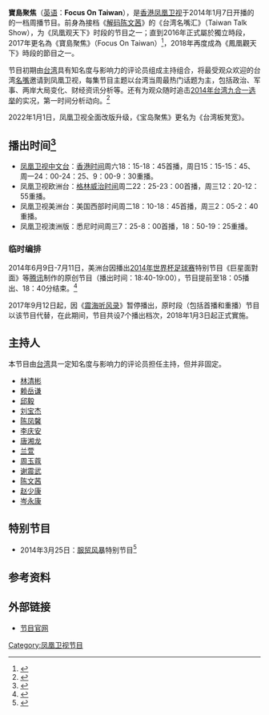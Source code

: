 {{In-progress_tvshow|宝岛聚焦}}
{{电视节目信息框
| 名称      = 寶島聚焦<br>Focus On Taiwan
| 图片      = [[File:寶島聚焦.jpg|300px]]
| 图说      = 
| 类型      = [[新闻|新闻]]、[[评论|评论]]
| 原创      = 
| 主持      = [[林清彬|林清彬]]
| 地区      = {{HK}}
| 语言      = [[现代标准汉语|现代标准汉语]]
| 标语      = 
| 集数  = 26（截至2014年7月1日）
| 每集长度  = 30分钟
| 制作公司  = [[凤凰卫视|凤凰卫视]]
| 电视网    = [[凤凰卫视中文台|凤凰卫视中文台]]、欧洲台、美洲台及澳洲版 
| 视频制式  = [[SDTV|SDTV]]、[[HDTV|HDTV]]（高标清同步广播）
| 播出国家  = {{HK}}
| 开始      = 2014年1月7日
| 结束      = 2022年1月1日
| 前作      = [[解码陈文茜|解码陈文茜]]
| 续作      = [[台湾板凳宽|台湾板凳宽]]
| 相關節目  = [[台湾一周重点|台湾一周重点]]
| 官方网站  = http://phtv.ifeng.com/program/twmzh/
}}
{{UTC+8}}
'''寶島聚焦'''（[[英语|英语]]：'''Focus On Taiwan'''），是[[香港|香港]][[凤凰卫视|凤凰卫视]]于2014年1月7日开播的的一档周播节目。前身為接档《[[解码陈文茜|解码陈文茜]]》的《台湾名嘴汇》（Taiwan Talk Show），为《凤凰观天下》时段的节目之一；直到2016年正式屬於獨立時段，2017年更名為《寶島聚焦》（Focus On Taiwan）<ref>{{Cite web |url=http://phtv.ifeng.com/a/20170106/44527229_0.shtml |title=新節目追不停！鳳凰衛視2017新開播節目引眾多關注 |accessdate=2017-01-15 |archive-date=2017-01-16 |archive-url=https://web.archive.org/web/20170116180521/http://phtv.ifeng.com/a/20170106/44527229_0.shtml |dead-url=no }}</ref>，2018年再度成為《鳳凰觀天下》時段的節目之一。

节目初期由[[台湾|台湾]]具有知名度与影响力的评论员组成主持组合，将最受观众欢迎的台湾[[名嘴|名嘴]]邀请到凤凰卫视，每集节目主题以台湾当周最热门话题为主，包括政治、军事、两岸大局变化、财经资讯分析等。还有为观众随时追击[[2014年台湾九合一选举|2014年台湾九合一选举]]的实况，第一时间分析动向。<ref>{{Cite web |url=http://v.ifeng.com/vlist/tv/twmzh/all/0/1/detail.shtml |title=节目简介 |accessdate=2014-07-04 |archive-date=2014-07-03 |archive-url=https://web.archive.org/web/20140703155829/http://v.ifeng.com/vlist/tv/twmzh/all/0/1/detail.shtml |dead-url=no }}</ref>

2022年1月1日，凤凰卫视全面改版升级，《宝岛聚焦》更名为《台湾板凳宽》。

==播出时间<ref>{{Cite web |url=http://phtv.ifeng.com/epg/ |title=节目单 |accessdate=2014-07-04 |archive-date=2013-07-14 |archive-url=https://web.archive.org/web/20130714052031/http://phtv.ifeng.com/epg/ |dead-url=yes }}</ref>==
*[[凤凰卫视中文台|凤凰卫视中文台]]：[[香港时间|香港时间]]周六18：15-18：45首播，周日15：15-15：45、周一24：00-24：25、9：00-9：30重播。
*凤凰卫视欧洲台：[[格林威治时间|格林威治时间]]周二22：25-23：00首播，周三12：20-12：55重播。
*凤凰卫视美洲台：美国西部时间周二18：10-18：45首播，周三2：05-2：40重播。
*凤凰卫视澳洲版：悉尼时间周三7：25-8：00首播，18：50-19：25重播。

===临时编排===
2014年6月9日-7月11日，美洲台因播出[[2014年世界杯足球赛|2014年世界杯足球赛]]特别节目《巨星面對面》等[[腾讯|腾讯]]制作的原创节目（播出时间：18:40-19:00），节目提前至18：05播出、18：40分结束。<ref>{{Cite web |url=http://ifengus.com/?q=content%2Fnews%2F%E4%B8%96%E7%95%8C%E6%9D%AF |title=強檔世界杯節目登陸鳳凰衛視美洲台 |accessdate=2020-10-07 |archive-date=2019-08-13 |archive-url=https://web.archive.org/web/20190813180420/http://ifengus.com/?q=content%2Fnews%2F%E4%B8%96%E7%95%8C%E6%9D%AF |dead-url=no }}</ref>

2017年9月12日起，因《[[震海听风录|震海听风录]]》暂停播出，原时段（包括首播和重播）节目以该节目代替，在此期间，节目共设7个播出档次，2018年1月3日起正式實施。

==主持人==
本节目由[[台湾|台湾]]具一定知名度与影响力的评论员担任主持，但并非固定。
*[[林清彬|林清彬]]
*[[赖岳谦|赖岳谦]]
*[[邱毅|邱毅]]
*[[刘宝杰|刘宝杰]]
*[[陈凤馨|陈凤馨]]
*[[李庆安|李庆安]]
*[[唐湘龙|唐湘龙]]
*[[兰萱|兰萱]]
*[[周玉蔻|周玉蔻]]
*[[谢震武|谢震武]]
*[[陈文茜|陈文茜]]
*[[赵少康|赵少康]]
*[[岑永康|岑永康]]

==特别节目==
*2014年3月25日：[[太阳花学运|服贸风暴]]特别节目<ref>{{Cite web |url=http://v.ifeng.com/news/taiwan/2014003/014110af-062e-416b-a3aa-e32fbb1f6156.shtml |title=20140325台湾名嘴汇 台学生反对服贸协议 占领“立法院”阻审查 |accessdate=2014-07-04 |archive-date=2014-07-14 |archive-url=https://web.archive.org/web/20140714172614/http://v.ifeng.com/news/taiwan/2014003/014110af-062e-416b-a3aa-e32fbb1f6156.shtml |dead-url=no }}</ref>

==参考资料==
{{reflist}}

==外部链接==
*[http://phtv.ifeng.com/program/twmzh/ 节目官网]{{Wayback|url=http://phtv.ifeng.com/program/twmzh/ |date=20140701144934 }}

[[Category:凤凰卫视节目|Category:凤凰卫视节目]]